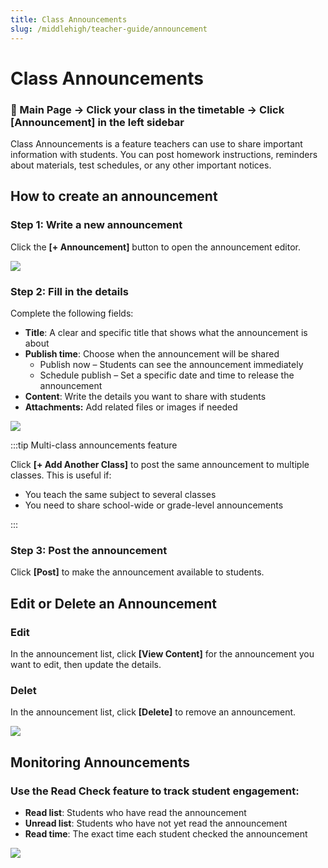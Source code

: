 ```yaml
---
title: Class Announcements
slug: /middlehigh/teacher-guide/announcement
---
```



# Class Announcements

### 📍 Main Page → Click your class in the timetable → Click [Announcement] in the left sidebar

Class Announcements is a feature teachers can use to share important information with students.
You can post homework instructions, reminders about materials, test schedules, or any other important notices.

## How to create an announcement

### Step 1: Write a new announcement

Click the **[+ Announcement]** button to open the announcement editor.

<Image src="/img/en/middlehigh/teacher/03-01.jpg" size="lg" />

### Step 2: Fill in the details

Complete the following fields:

- **Title**: A clear and specific title that shows what the announcement is about
- **Publish time**: Choose when the announcement will be shared
  - Publish now – Students can see the announcement immediately
  - Schedule publish – Set a specific date and time to release the announcement
- **Content**: Write the details you want to share with students
- **Attachments:** Add related files or images if needed

<Image src="/img/en/middlehigh/teacher/03-02.jpg" size="lg" />

:::tip Multi-class announcements feature

Click **[+ Add Another Class]** to post the same announcement to multiple classes. This is useful if:

- You teach the same subject to several classes
- You need to share school-wide or grade-level announcements

:::

### Step 3: Post the announcement

Click **[Post]** to make the announcement available to students.

## Edit or Delete an Announcement

### Edit

In the announcement list, click **[View Content]** for the announcement you want to edit, then update the details.

### Delet

In the announcement list, click **[Delete]** to remove an announcement.

<Image src="/img/en/middlehigh/teacher/03-03.jpg" size="lg" />

## Monitoring Announcements

### Use the Read Check feature to track student engagement:

- **Read list**: Students who have read the announcement
- **Unread list**: Students who have not yet read the announcement
- **Read time**: The exact time each student checked the announcement

<Image src="/img/en/middlehigh/teacher/03-04.jpg" size="lg" />

